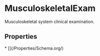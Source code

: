 # MusculoskeletalExam

Musculoskeletal system clinical examination.

## Properties

<Grid>
* [](/Properties/Schema.org/)

</Grid>


